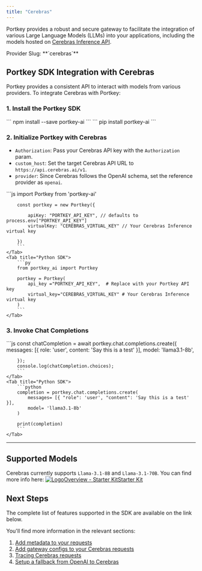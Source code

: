 ```yaml
---
title: "Cerebras"
---
```


Portkey provides a robust and secure gateway to facilitate the integration of various Large Language Models (LLMs) into your applications, including the models hosted on [Cerebras Inference API](https://cerebras.ai/inference).

<Note>
Provider Slug: **`cerebras`**
</Note>

## Portkey SDK Integration with Cerebras

Portkey provides a consistent API to interact with models from various providers. To integrate Cerebras with Portkey:

### 1\. Install the Portkey SDK
<Tabs>
    <Tab title="NodeJS">
        ```
        npm install --save portkey-ai
        ```
    </Tab>
    <Tab title="Python">
        ```
        pip install portkey-ai
        ```
    </Tab>

  </Tabs>



### 2\. Initialize Portkey with Cerebras

* `Authorization`: Pass your Cerebras API key with the `Authorization` param.
* `custom_host`: Set the target Cerebras API URL to `https://api.cerebras.ai/v1`.
* `provider`: Since Cerebras follows the OpenAI schema, set the reference provider as `openai`.
<Tabs>
    <Tab title="NodeJS SDK">
        ```js
        import Portkey from 'portkey-ai'


        const portkey = new Portkey({

            apiKey: "PORTKEY_API_KEY", // defaults to process.env["PORTKEY_API_KEY"]
            virtualKey: "CEREBRAS_VIRTUAL_KEY" // Your Cerebras Inference virtual key

        })
        ```
    </Tab>
    <Tab title="Python SDK">
        ```py
        from portkey_ai import Portkey

        portkey = Portkey(
            api_key ="PORTKEY_API_KEY",  # Replace with your Portkey API key
            virtual_key="CEREBRAS_VIRTUAL_KEY" # Your Cerebras Inference virtual key
        )
        ```
    </Tab>

  </Tabs>




### 3\. Invoke Chat Completions
<Tabs>
    <Tab title="NodeJS SDK">
        ```js
        const chatCompletion = await portkey.chat.completions.create({
            messages: [{ role: 'user', content: 'Say this is a test' }],
            model: 'llama3.1-8b',

        });
        console.log(chatCompletion.choices);
        ```
    </Tab>
    <Tab title="Python SDK">
        ```python
        completion = portkey.chat.completions.create(
            messages= [{ "role": 'user', "content": 'Say this is a test' }],
            model= 'llama3.1-8b'
        )

        print(completion)
        ```
    </Tab>

  </Tabs>



---

## Supported Models

Cerebras currently supports `Llama-3.1-8B` and `Llama-3.1-70B`. You can find more info here:
<Info>
[![Logo](/images/llms/apple-touch-icon.png)Overview - Starter KitStarter Kit](https://inference-docs.cerebras.ai/introduction)
</Info>
## Next Steps

The complete list of features supported in the SDK are available on the link below.

<Card title="SDK" href="/docs/api-reference/portkey-sdk-client">
</Card>

You'll find more information in the relevant sections:

1. [Add metadata to your requests](/docs/product/observability/metadata)
2. [Add gateway configs to your Cerebras](/docs/product/ai-gateway/configs)[ requests](/docs/product/ai-gateway/configs)
3. [Tracing Cerebras requests](/docs/product/observability/traces)
4. [Setup a fallback from OpenAI to Cerebras](/docs/product/ai-gateway/fallbacks)
